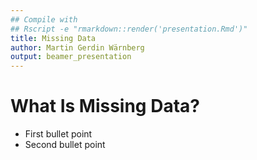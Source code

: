 ```yaml
---
## Compile with
## Rscript -e "rmarkdown::render('presentation.Rmd')"
title: Missing Data
author: Martin Gerdin Wärnberg
output: beamer_presentation
---
```


# What Is Missing Data?

- First bullet point
- Second bullet point

# 
